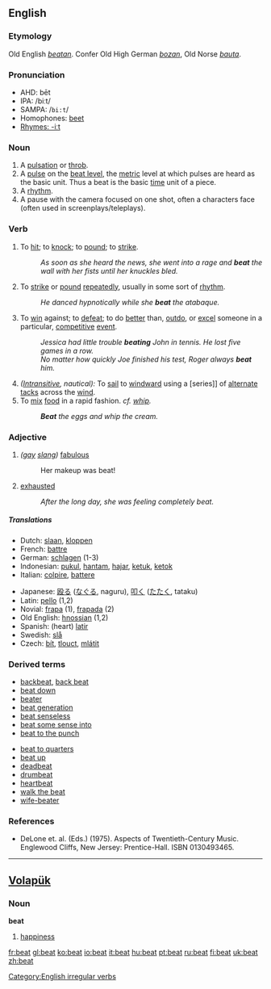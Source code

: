 ==English==

===Etymology===
Old English ''[[beatan]]''. Confer Old High German ''[[bozan]]'', Old Norse ''[[bauta]]''.

===Pronunciation===
*AHD: bēt
*IPA: /biːt/
*SAMPA: /<tt>bi:t</tt>/
*Homophones: [[beet]]
*[[Rhymes:English:-iːt|Rhymes: -iːt]]

===Noun===
{{en-noun|beat|beats}}
# A [[pulsation]] or [[throb]].
# A [[pulse]] on the [[beat level]], the [[metric]] level at which pulses are heard as the basic unit.  Thus a beat is the basic [[time]] unit of a piece.
# A [[rhythm]].
# A pause with the camera focused on one shot, often a characters face (often used in screenplays/teleplays).

===Verb===
[[Category:English irregular verbs]]
{{en-verb2|'''to beat'''|'''[[beats]]'''|'''[[beat]]'''|'''[[beaten]]'''|'''[[beating]]'''}}
# To [[hit]]; to [[knock]]; to [[pound]]; to [[strike]].
#:''As soon as she heard the news, she went into a rage and '''beat''' the wall with her fists until her knuckles bled.''
# To [[strike]] or [[pound]] [[repeatedly]], usually in some sort of [[rhythm]].
#:''He danced hypnotically while she '''beat''' the atabaque.''
# To [[win]] against; to [[defeat]]; to do [[better]] than, [[outdo]], or [[excel]] someone in a particular, [[competitive]] [[event]].
#:''Jessica had little trouble '''beating''' John in tennis.  He lost five games in a row.''
#:''No matter how quickly Joe finished his test, Roger always '''beat''' him.''
# ''([[Intransitive]], nautical):'' To [[sail]] to [[windward]] using a [series]] of [[alternate]] [[tack]]s across the [[wind]].
# To [[mix]] [[food]] in a rapid fashion. ''cf. [[whip]].''
#:'''''Beat''' the eggs and whip the cream.''

===Adjective===
# ''([[gay]] [[slang]])'' [[fabulous]]
#:Her makeup was beat!
# [[exhausted]]
#:''After the long day, she was feeling completely beat.''

=====Translations=====
{{top}}
*Dutch: [[slaan]], [[kloppen]]
*French: [[battre]]
*German: [[schlagen]] (1-3)
*Indonesian: [[pukul]], [[hantam]], [[hajar]], [[ketuk]], [[ketok]]
*Italian: [[colpire]], [[battere]]
{{mid}}
*Japanese: [[殴る]] ([[なぐる]], naguru), [[叩く]] ([[たたく]], tataku)
*Latin: [[pello]] (1,2)
*Novial: [[frapa]] (1), [[frapada]] (2)
*Old English: [[hnossian]] (1,2)
*Spanish: (heart) [[latir]]
*Swedish: [[slå]]
*Czech: [[bít]], [[tlouct]], [[mlátit]]
{{bottom}}

===Derived terms===
{{top}}
*[[backbeat]], [[back beat]]
*[[beat down]]
*[[beater]]
*[[beat generation]]
*[[beat senseless]]
*[[beat some sense into]]
*[[beat to the punch]]
{{mid}}
*[[beat to quarters]]
*[[beat up]]
*[[deadbeat]]
*[[drumbeat]]
*[[heartbeat]]
*[[walk the beat]]
*[[wife-beater]]
{{bottom}}

===References===
*DeLone et. al. (Eds.) (1975). Aspects of Twentieth-Century Music. Englewood Cliffs, New Jersey: Prentice-Hall. ISBN 0130493465.

----

==[[Volapük]]==
===Noun===
'''beat'''

# [[happiness]]

[[fr:beat]]
[[gl:beat]]
[[ko:beat]]
[[io:beat]]
[[it:beat]]
[[hu:beat]]
[[pt:beat]]
[[ru:beat]]
[[fi:beat]]
[[uk:beat]]
[[zh:beat]]
